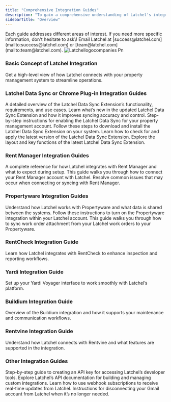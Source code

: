 ```yaml
---
title: "Comprehensive Integration Guides"
description: "To gain a comprehensive understanding of Latchel's integrations, feel free to explore the different help guides provided below based on your property management software."
sidebarTitle: "Overview"
---
```


<Tip>
  Each guide addresses different areas of interest. If you need more specific information, don't hesitate to ask\! Email Latchel at [success@latchel.com](mailto:success@latchel.com) or [team@latchel.com](mailto:team@latchel.com).
</Tip>

<Frame>
  <img
    src="/images/Latchellogocompanies.png"
    alt="Latchellogocompanies Pn"
    title="Latchellogocompanies Pn"
    className="mx-auto"
  />
</Frame>

### **Basic Concept of Latchel Integration**

<Card title="How Latchel Integration Works" icon="arrow-right-arrow-left" iconType="duotone" horizontal href="/s/topic/0TO5e000000h9wqGAA/How-Latchel-Integration-Works">
  Get a high-level view of how Latchel connects with your property management system to streamline operations.
</Card>

### **Latchel Data Sync or Chrome Plug-in Integration Guides**

<Card title="Latchel Data Sync Extension Reference Guide" icon="plug" iconType="duotone" horizontal href="/s/topic/0TO5e000000h9wqGAA/Latchel-Data-Sync-Extension-Reference-Guide">
  A detailed overview of the Latchel Data Sync Extension’s functionality, requirements, and use cases.
</Card>

<CardGroup cols={2}>
  <Card title="The New Latchel Data Sync Extension" icon="plug-circle-check" iconType="duotone" horizontal href="/s/topic/0TO5e000000h9wqGAA/The-New-Latchel-Data-Sync-Extension">
    Learn what’s new in the updated Latchel Data Sync Extension and how it improves syncing accuracy and control.
  </Card>
  <Card title="How to Activate the Latchel Data Sync" icon="plug-circle-check" iconType="duotone" horizontal href="/s/topic/0TO5e000000h9wqGAA/How-to-Download-and-Activate-the-Latchel-Data-Sync">
    Step-by-step instructions for enabling the Latchel Data Sync for your property management account.
  </Card>
  <Card title="How to Install the Latchel Data Sync Extension" icon="plug-circle-check" iconType="duotone" horizontal href="/s/topic/0TO5e000000h9wqGAA/How-to-Install-the-Latchel-Data-Sync-Extension">
    Follow these steps to download and install the Latchel Data Sync Extension on your system.
  </Card>
  <Card title="Updating the Latchel Data Sync Extension" icon="plug-circle-check" iconType="duotone" horizontal href="/s/topic/0TO5e000000h9wqGAA/Updating-the-Latchel-Data-Sync-Extension">
    Learn how to check for and apply the latest version of the Latchel Data Sync Extension.
  </Card>
  <Card title="Navigating the Latchel Data Sync Extenstion" icon="plug-circle-check" iconType="duotone" horizontal href="/s/topic/0TO5e000000h9wqGAA/Navigating-the-Latchel-Data-Sync-Extension-New-Version">
    Explore the layout and key functions of the latest Latchel Data Sync Extension.
  </Card>
</CardGroup>

### **Rent Manager Integration Guides**

<Card title="Rent Manager Integration Reference Guide" icon="house-building" iconType="duotone" horizontal href="/s/topic/0TO5e000000h9wqGAA/Rent-Manager-Integration-Reference-Guide">
  A complete reference for how Latchel integrates with Rent Manager and what to expect during setup.
</Card>

<CardGroup cols={2}>
  <Card title="Integrating Rent Manager into Latchel" icon="building-circle-check" iconType="duotone" horizontal href="/s/topic/0TO5e000000h9wqGAA/Integrating-Rent-Manager-into-Latchel">
    This guide walks you through how to connect your Rent Manager account with Latchel.
  </Card>
  <Card title="Rent Manager Integration Troubleshooting" icon="building-circle-check" iconType="duotone" horizontal href="/s/topic/0TO5e000000h9wqGAA/Rent-Manager-Integration-Troubleshooting">
    Resolve common issues that may occur when connecting or syncing with Rent Manager.
  </Card>
</CardGroup>

### **Propertyware Integration Guides**

<CardGroup cols={2}>
  <Card title="Propertyware Integration Reference Guide" icon="cloud-check" iconType="duotone" horizontal href="/s/topic/0TO5e000000h9wqGAA/Propertyware-Integration-Reference-Guide">
    Understand how Latchel works with Propertyware and what data is shared between the systems.
  </Card>
  <Card title="How to Activate the Client Propertyware Integration" icon="cloud-arrow-up" iconType="duotone" horizontal href="/s/topic/0TO5e000000h9wqGAA/How-to-Activate-the-Client-Propertyware-Integration">
    Follow these instructions to turn on the Propertyware integration within your Latchel account.
  </Card>
  <Card title="How to Sync Work Order Attachments from Latchel to PropertyWare" icon="file-arrow-up" iconType="duotone" horizontal href="/s/topic/0TO5e000000h9wqGAA/How-to-Sync-Work-Order-Attachments-from-Latchel-to-PropertyWare-New-Experience">
    This guide walks you through how to sync work order attachment from your Latchel work orders to your Propertyware.
  </Card>
</CardGroup>

### **RentCheck Integration Guide**

<Card title="RentCheck Integration" icon="house-circle-check" iconType="duotone" horizontal href="/s/topic/0TO5e000000h9wqGAA/Rentcheck-Integration">
  Learn how Latchel integrates with RentCheck to enhance inspection and reporting workflows.
</Card>

### **Yardi Integration Guide**

<Card title="Yardi Voyager Standard Interfaces Setup" icon="chevrons-down" iconType="duotone" horizontal href="/s/topic/0TO5e000000h9wqGAA/Yardi-Voyager-Standard-Interfaces-Setup">
  Set up your Yardi Voyager interface to work smoothly with Latchel’s platform.
</Card>

### **Buildium Integration Guide**

<Card title="Buildium Integration Reference Guide" icon="house-chimney-blank" iconType="duotone" horizontal href="/s/topic/0TO5e000000h9wqGAA/Buildium-Integration-Reference-Guide">
  Overview of the Buildium integration and how it supports your maintenance and communication workflows.
</Card>

### **Rentvine Integration Guide**

<Card title="Rentvine Integration Reference Guide" icon="leaf" iconType="duotone" horizontal href="/s/topic/0TO5e000000h9wqGAA/Rentvine-Integration-Reference-Guide">
  Understand how Latchel connects with Rentvine and what features are supported in the integration.
</Card>

### **Other Integration Guides**

<CardGroup cols={2}>
  <Card title="How to Generate an API Key" icon="key" iconType="duotone" horizontal href="/s/topic/0TO5e000000h9wqGAA/How-to-Generate-an-API-Key">
    Step-by-step guide to creating an API key for accessing Latchel’s developer tools.
  </Card>
  <Card title="API Docs" icon="note" iconType="duotone" horizontal href="/s/topic/0TO5e000000h9wqGAA/API-Docs">
    Explore Latchel’s API documentation for building and managing custom integrations.
  </Card>
  <Card title="The Webhook Subscription" icon="webhook" iconType="duotone" horizontal href="/s/topic/0TO5e000000h9wqGAA/The-Webhook-Subscription">
    Learn how to use webhook subscriptions to receive real-time updates from Latchel.
  </Card>
  <Card title="How to Terminate the Gmail Integration" icon="calendars" iconType="duotone" horizontal href="/s/topic/0TO5e000000h9wqGAA/How-to-Terminate-the-Gmail-Integration">
    Instructions for disconnecting your Gmail account from Latchel when it’s no longer needed.
  </Card>
</CardGroup>
